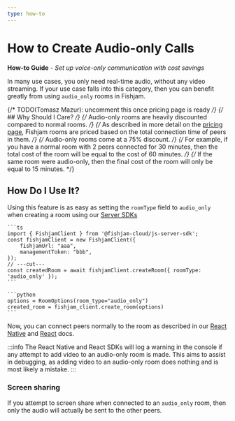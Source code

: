 ```yaml
---
type: how-to
---
```



# How to Create Audio-only Calls

**How-to Guide** - _Set up voice-only communication with cost savings_

In many use cases, you only need real-time audio, without any video streaming.
If your use case falls into this category, then you can benefit greatly from using `audio_only` rooms in Fishjam.

{/* TODO(Tomasz Mazur): uncomment this once pricing page is ready */}
{/* ## Why Should I Care? */}
{/* Audio-only rooms are heavily discounted compared to normal rooms. */}
{/* As described in more detail on the [pricing page](https://fishjam.io/#pricing), Fishjam rooms are priced based on the total connection time of peers in them. */}
{/* Audio-only rooms come at a 75% discount. */}
{/* For example, if you have a normal room with 2 peers connected for 30 minutes, then the total cost of the room will be equal to the cost of 60 minutes. */}
{/* If the same room were audio-only, then the final cost of the room will only be equal to 15 minutes. */}

## How Do I Use It?

Using this feature is as easy as setting the `roomType` field to `audio_only` when creating a room using our [Server SDKs](/how-to/backend/server-setup)

<Tabs groupId="language">
  <TabItem value="ts" label="Typescript">
  
    ```ts
    import { FishjamClient } from '@fishjam-cloud/js-server-sdk';
    const fishjamClient = new FishjamClient({
        fishjamUrl: "aaa",
        managementToken: "bbb",
    });
    // ---cut---
    const createdRoom = await fishjamClient.createRoom({ roomType: 'audio_only' });
    ```

  </TabItem>

  <TabItem value="python" label="Python">

    ```python
    options = RoomOptions(room_type="audio_only")
    created_room = fishjam_client.create_room(options)
    ```

  </TabItem>
 </Tabs>

Now, you can connect peers normally to the room as described in our [React Native](/how-to/react-native/connecting) and [React](/how-to/react/connecting) docs.

:::info
The React Native and React SDKs will log a warning in the console if any attempt to add video to an audio-only room is made.
This aims to assist in debugging, as adding video to an audio-only room does nothing and is most likely a mistake.
:::

### Screen sharing

If you attempt to screen share when connected to an `audio_only` room, then only the audio will actually be sent to the other peers.
